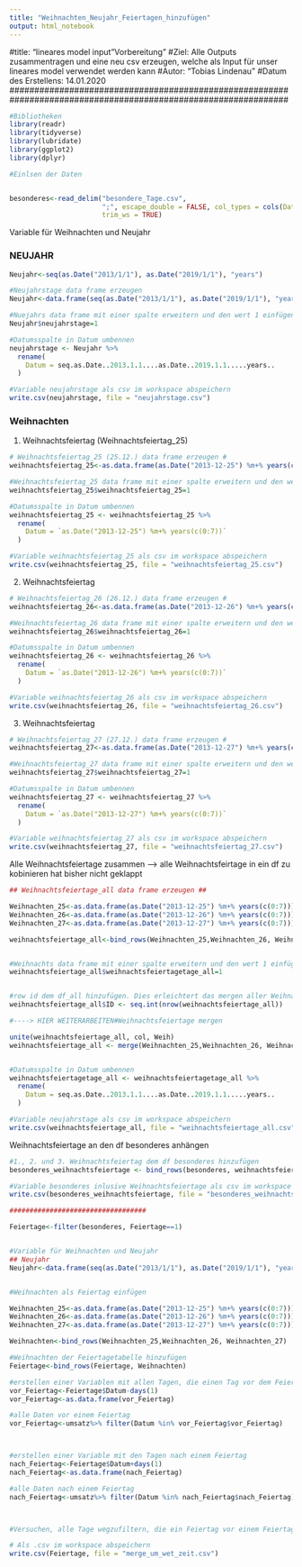 ```yaml
---
title: "Weihnachten_Neujahr_Feiertagen_hinzufügen"
output: html_notebook
---
```


##############################################################################################################
#title: "lineares model input "Vorbereitung"
#Ziel: Alle Outputs zusammentragen und eine neu csv erzeugen, welche als Input für unser lineares model verwendet werden kann
#Autor: "Tobias Lindenau"
#Datum des Erstellens: 14.01.2020
################################################################################################################

```r
#Bibliotheken
library(readr)
library(tidyverse)
library(lubridate)
library(ggplot2)
library(dplyr)

#Einlsen der Daten


besonderes<-read_delim("besondere_Tage.csv", 
                       ";", escape_double = FALSE, col_types = cols(Datum = col_date(format = "%d.%m.%Y")), 
                       trim_ws = TRUE)


```


############## Variable für Weihnachten und Neujahr #########################

### NEUJAHR ###
```r

Neujahr<-seq(as.Date("2013/1/1"), as.Date("2019/1/1"), "years")

#Neujahrstage data frame erzeugen
Neujahr<-data.frame(seq(as.Date("2013/1/1"), as.Date("2019/1/1"), "years"))

#Nuejahrs data frame mit einer spalte erweitern und den wert 1 einfügen
Neujahr$neujahrstage=1

#Datumsspalte in Datum umbennen
neujahrstage <- Neujahr %>% 
  rename(
    Datum = seq.as.Date..2013.1.1....as.Date..2019.1.1.....years..
  )

#Variable neujahrstage als csv im workspace abspeichern
write.csv(neujahrstage, file = "neujahrstage.csv")


```


### Weihnachten ###

1. Weihnachtsfeiertag (Weihnachtsfeiertag_25)
```r
# Weihnachtsfeiertag_25 (25.12.) data frame erzeugen #
weihnachtsfeiertag_25<-as.data.frame(as.Date("2013-12-25") %m+% years(c(0:7)))

#Weihnachtsfeiertag_25 data frame mit einer spalte erweitern und den wert 1 einfügen
weihnachtsfeiertag_25$weihnachtsfeiertag_25=1

#Datumsspalte in Datum umbennen
weihnachtsfeiertag_25 <- weihnachtsfeiertag_25 %>% 
  rename(
    Datum = `as.Date("2013-12-25") %m+% years(c(0:7))`
  )

#Variable weihnachtsfeiertag_25 als csv im workspace abspeichern
write.csv(weihnachtsfeiertag_25, file = "weihnachtsfeiertag_25.csv")
```

2. Weihnachtsfeiertag
```r
# Weihnachtsfeiertag_26 (26.12.) data frame erzeugen #
weihnachtsfeiertag_26<-as.data.frame(as.Date("2013-12-26") %m+% years(c(0:7)))

#Weihnachtsfeiertag_26 data frame mit einer spalte erweitern und den wert 1 einfügen
weihnachtsfeiertag_26$weihnachtsfeiertag_26=1

#Datumsspalte in Datum umbennen
weihnachtsfeiertag_26 <- weihnachtsfeiertag_26 %>% 
  rename(
    Datum = `as.Date("2013-12-26") %m+% years(c(0:7))`
  )

#Variable weihnachtsfeiertag_26 als csv im workspace abspeichern
write.csv(weihnachtsfeiertag_26, file = "weihnachtsfeiertag_26.csv")
```

3. Weihnachtsfeiertag
```r
# Weihnachtsfeiertag_27 (27.12.) data frame erzeugen #
weihnachtsfeiertag_27<-as.data.frame(as.Date("2013-12-27") %m+% years(c(0:7)))

#Weihnachtsfeiertag_27 data frame mit einer spalte erweitern und den wert 1 einfügen
weihnachtsfeiertag_27$weihnachtsfeiertag_27=1

#Datumsspalte in Datum umbennen
weihnachtsfeiertag_27 <- weihnachtsfeiertag_27 %>% 
  rename(
    Datum = `as.Date("2013-12-27") %m+% years(c(0:7))`
  )

#Variable weihnachtsfeiertag_27 als csv im workspace abspeichern
write.csv(weihnachtsfeiertag_27, file = "weihnachtsfeiertag_27.csv")
```


Alle Weihnachtsfeiertage zusammen
--> alle Weihnachtsfeirtage in ein df zu kobinieren hat bisher nicht geklappt
```r
## Weihnachtsfeiertage_all data frame erzeugen ##

Weihnachten_25<-as.data.frame(as.Date("2013-12-25") %m+% years(c(0:7)))
Weihnachten_26<-as.data.frame(as.Date("2013-12-26") %m+% years(c(0:7)))
Weihnachten_27<-as.data.frame(as.Date("2013-12-27") %m+% years(c(0:7)))

weihnachtsfeiertage_all<-bind_rows(Weihnachten_25,Weihnachten_26, Weihnachten_27)


#Weihnachts data frame mit einer spalte erweitern und den wert 1 einfügen
weihnachtsfeiertage_all$weihnachtsfeiertagetage_all=1


#row id dem df_all hinzufügen. Dies erleichtert das mergen aller Weihnachtsfeiertage in eine df 
weihnachtsfeiertage_all$ID <- seq.int(nrow(weihnachtsfeiertage_all))

#----> HIER WEITERARBEITEN#Weihnachtsfeiertage mergen

unite(weihnachtsfeiertage_all, col, Weih)
weihnachtsfeiertage_all <- merge(Weihnachten_25,Weihnachten_26, Weihnachten_27,by="ID")


#Datumsspalte in Datum umbennen
weihnachtsfeiertagetage_all <- weihnachtsfeiertagetage_all %>% 
  rename(
    Datum = seq.as.Date..2013.1.1....as.Date..2019.1.1.....years..
  )

#Variable neujahrstage als csv im workspace abspeichern
write.csv(weihnachtsfeiertage_all, file = "weihnachtsfeiertage_all.csv")

```


Weihnachtsfeiertage an den df besonderes anhängen
```r
#1., 2. und 3. Weihnachtsfeiertag dem df besonderes hinzufügen
besonderes_weihnachtsfeiertage <- bind_rows(besonderes, weihnachtsfeiertag_25,weihnachtsfeiertag_26, weihnachtsfeiertag_27)

#Variable besonderes inlusive Weihnachtsfeiertage als csv im workspace abspeichern
write.csv(besonderes_weihnachtsfeiertage, file = "besonderes_weihnachtsfeiertage.csv")
```


```r



##################################

Feiertage<-filter(besonderes, Feiertage==1)


#Variable für Weihnachten und Neujahr
## Neujahr
Neujahr<-data.frame(seq(as.Date("2013/1/1"), as.Date("2019/1/1"), "years"))


#Weihnachten als Feiertag einfügen 

Weihnachten_25<-as.data.frame(as.Date("2013-12-25") %m+% years(c(0:7)))
Weihnachten_26<-as.data.frame(as.Date("2013-12-26") %m+% years(c(0:7)))
Weihnachten_27<-as.data.frame(as.Date("2013-12-27") %m+% years(c(0:7)))

Weihnachten<-bind_rows(Weihnachten_25,Weihnachten_26, Weihnachten_27)

#Weihnachten der Feiertagetabelle hinzufügen
Feiertage<-bind_rows(Feiertage, Weihnachten)

#erstellen einer Variablen mit allen Tagen, die einen Tag vor dem Feiertag sind
vor_Feiertag<-Feiertage$Datum-days(1) 
vor_Feiertag<-as.data.frame(vor_Feiertag)

#alle Daten vor einem Feiertag
vor_Feiertag<-umsatz%>% filter(Datum %in% vor_Feiertag$vor_Feiertag)



#erstellen einer Variable mit den Tagen nach einem Feiertag
nach_Feiertag<-Feiertage$Datum+days(1)
nach_Feiertag<-as.data.frame(nach_Feiertag)

#alle Daten nach einem Feiertag
nach_Feiertag<-umsatz%>% filter(Datum %in% nach_Feiertag$nach_Feiertag)



#Versuchen, alle Tage wegzufiltern, die ein Feiertag vor einem Feiertag sind

# Als .csv im workspace abspeichern
write.csv(Feiertage, file = "merge_um_wet_zeit.csv")

```

